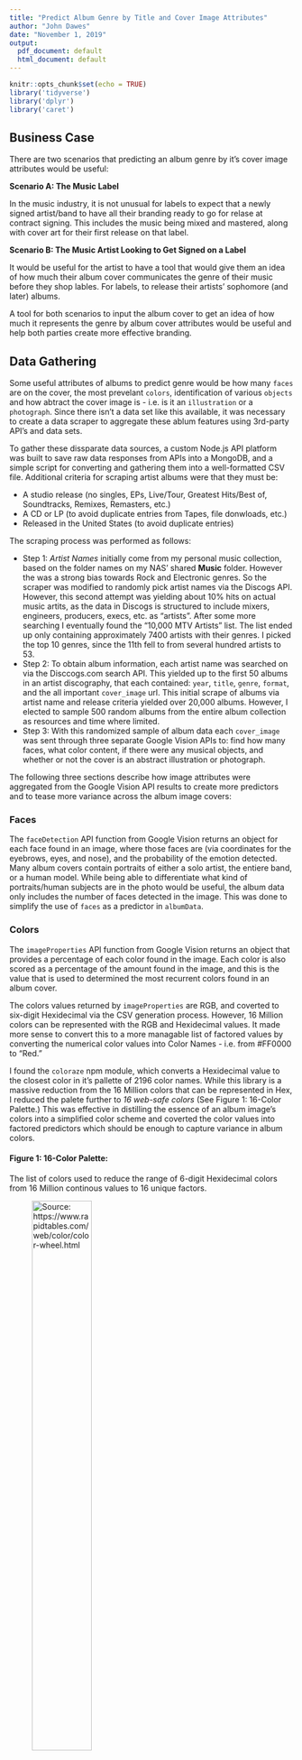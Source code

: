 ```yaml
---
title: "Predict Album Genre by Title and Cover Image Attributes"
author: "John Dawes"
date: "November 1, 2019"
output:
  pdf_document: default
  html_document: default
---
```


```r
knitr::opts_chunk$set(echo = TRUE)
library('tidyverse')
library('dplyr')
library('caret')
```

## Business Case

There are two scenarios that predicting an album genre by it's cover image attributes would be useful:

**Scenario A: The Music Label**

In the music industry, it is not unusual for labels to expect that a newly signed artist/band to have all their branding ready to go for relase at contract signing. This includes the music being mixed and mastered, along with cover art for their first release on that label. 

**Scenario B: The Music Artist Looking to Get Signed on a Label**

It would be useful for the artist to have a tool that would give them an idea of how much their album cover communicates the genre of their music before they shop lables. For labels, to release their artists' sophomore (and later) albums. 

A tool for both scenarios to input the album cover to get an idea of how much it represents the genre by album cover attributes would be useful and help both parties create more effective branding.

## Data Gathering
Some useful attributes of albums to predict genre would be how many `faces` are on the cover, the most prevelant `colors`, identification of various `objects` and how abtract the cover image is - i.e. is it an `illustration` or a `photograph`. Since there isn't a data set like this available, it was necessary to create a data scraper to aggregate these ablum features using 3rd-party API's and data sets.

To gather these dissparate data sources, a custom Node.js API platform was built to save raw data responses from APIs into a MongoDB, and a simple script for converting and gathering them into a well-formatted CSV file. Additional criteria for scraping artist albums were that they must be:

* A studio release (no singles, EPs, Live/Tour, Greatest Hits/Best of, Soundtracks, Remixes, Remasters, etc.)
* A CD or LP (to avoid duplicate entries from Tapes, file donwloads, etc.)
* Released in the United States (to avoid duplicate entries)

The scraping process was performed as follows:

* Step 1: *Artist Names* initially come from my personal music collection, based on the folder names on my NAS' shared **Music** folder. However the was a strong bias towards Rock and Electronic genres. So the scraper was modified to randomly pick artist names via the Discogs API. However, this second attempt was yielding about 10% hits on actual music artits, as the data in Discogs is structured to include mixers, engineers, producers, execs, etc. as "artists". After some more searching I eventually found the "10,000 MTV Artists" list. The list ended up only containing approximately 7400 artists with their genres. I picked the top 10 genres, since the 11th fell to from several hundred artists to 53. 
* Step 2: To obtain album information, each artist name was searched on via the Disccogs.com search API. This yielded up to the first 50 albums in an artist discography, that each contained: `year`, `title`, `genre`, `format`, and the all important `cover_image` url. This initial scrape of albums via artist name and release criteria yielded over 20,000 albums. However, I elected to sample 500 random albums from the entire album collection as resources and time where limited.
* Step 3: With this randomized sample of album data each `cover_image` was sent through three separate Google Vision APIs to: find how many faces, what color content, if there were any musical objects, and whether or not the cover is an abstract illustration or photograph.

The following three sections describe how image attributes were aggregated from the Google Vision API results to create more predictors and to tease more variance across the album image covers:

### Faces
The `faceDetection` API function from Google Vision returns an object for each face found in an image, where those faces are (via coordinates for the eyebrows, eyes, and nose), and the probability of the emotion detected. Many album covers contain portraits of either a solo artist, the entiere band, or a human model. While being able to differentiate what kind of portraits/human subjects are in the photo would be useful, the album data only includes the number of faces detected in the image. This was done to simplify the use of `faces` as a predictor in `albumData`. 

### Colors
The `imageProperties` API function from Google Vision returns an object that provides a percentage of each color found in the image. Each color is also scored as a percentage of the amount found in the image, and this is the value that is used to determined the most recurrent colors found in an album cover. 

The colors values returned by `imageProperties` are RGB, and coverted to six-digit Hexidecimal via the CSV generation process. However, 16 Million colors can be represented with the RGB and Hexidecimal values. It made more sense to convert this to a more managable list of factored values by converting the numerical color values into Color Names - i.e. from #FF0000 to "Red."

I found the `coloraze` npm module, which converts a Hexidecimal value to the closest color in it's pallette of 2196 color names. While this library is a massive reduction from the 16 Million colors that can be represented in Hex, I reduced the palete further to *16 web-safe colors* (See Figure 1: 16-Color Palette.) This was effective in distilling the essence of an album image's colors into a simplified color scheme and coverted the color values into factored predictors which should be enough to capture variance in album colors.

#### Figure 1: 16-Color Palette:
The list of colors used to reduce the range of 6-digit Hexidecimal colors from 16 Million continous values to 16 unique factors.

![Source: <https://www.rapidtables.com/web/color/color-wheel.html>](images/color-codes.png){width=50%}

### Captions

TBD - `labelDetection`

## EDA
With the data scraping and aggregation completed, let's look at the generated CSV data:
```r
albums <- read_csv('data/album-cover-data-mtv.csv')

colSums(is.na(albums))
```

Only missing varibles in this data set are year. I've elected to not use year as a predicter so let's remove those, but before we do let's take a look at how much our albums are spread across the years. My thought is that since MTV started in the 80's that we won't see many albums before the early 80's and we should also get a nice distribution from there onward.
```r
dat <- albums %>%
  drop_na()

dat %>%
  ggplot() +
  geom_bar(aes(x=year))
```


That's what we expected....let's cut off albums before 1981, as that's the year MTV started and when serious marketing dollars when the age huge budgets on "artist development" and branding started. We'll also clean out non-studio releases (live, soundtracks, tours, etc.)
```r
dat_clean <- dat %>%
  filter(
    year >= 1980,
    genre != 'Non-Music' & genre != 'Classical' & genre !='Stage & Screen', # clean up non-studio releases 
    !str_detect(title, 'Tour|Live'),
    !str_detect(title, 'New York')
    )

dat_clean %>%
  ggplot() +
  geom_bar(aes(x=year))
```

We're left with 549 US Studio Relases
```r
dat_clean %>% nrow()

dat_clean %>%
  group_by(genre) %>%
  count()
```


Let's look at the number of albums per genre:
```r
dat_clean %>%
  mutate(genre = genre %>% fct_infreq() %>% fct_rev()) %>%
  ggplot() +
  geom_bar(aes(x=genre)) +
  coord_flip()
```

It's not suprising that there are a lot of Rock albums as the vast majority of Discogs albums are in the Rock genre to begin with. However, this is still a better spread that my first 2 initial attempts at gathering album data. After cleaning our initial data to be just US studio releases and the 41 rows that were missing years, we're now left with **549** albums to peform our train/test split. This is a 2.6% random sample of **20861** albums.

```r
dat_clean %>% nrow()
```


## Machine Learning

Supervised learning is an excellent canditate for training a machine on album attributes, as we already know the `genre`, we'll train a machine with linear and logistical regressions to see which is most effective in predicting the genre of an album. Interactive terms will also be used to emphasize the color related data variables to tease out more variance.

## Analysis


